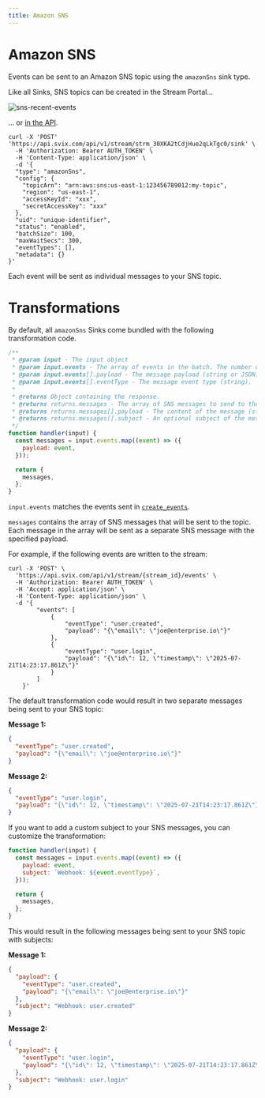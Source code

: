 ```yaml
---
title: Amazon SNS
---
```


# Amazon SNS

Events can be sent to an Amazon SNS topic using the `amazonSns` sink type.

Like all Sinks, SNS topics can be created in the Stream Portal...

![sns-recent-events](../../img/stream/sns-create.png)

... or [in the API](https://api.svix.com/docs#tag/Sink/operation/v1.stream.sink.create).

```shell
curl -X 'POST' 'https://api.svix.com/api/v1/stream/strm_30XKA2tCdjHue2qLkTgc0/sink' \
  -H 'Authorization: Bearer AUTH_TOKEN' \
  -H 'Content-Type: application/json' \
  -d '{
  "type": "amazonSns",
  "config": {
    "topicArn": "arn:aws:sns:us-east-1:123456789012:my-topic",
    "region": "us-east-1",
    "accessKeyId": "xxx",
    "secretAccessKey": "xxx"
  },
  "uid": "unique-identifier",
  "status": "enabled",
  "batchSize": 100,
  "maxWaitSecs": 300,
  "eventTypes": [],
  "metadata": {}
}'
```

Each event will be sent as individual messages to your SNS topic.

# Transformations

By default, all `amazonSns` Sinks come bundled with the following transformation code.

```JavaScript
/**
 * @param input - The input object
 * @param input.events - The array of events in the batch. The number of events in the batch is capped by the Sink's batch size.
 * @param input.events[].payload - The message payload (string or JSON).
 * @param input.events[].eventType - The message event type (string).
 *
 * @returns Object containing the response.
 * @returns returns.messages - The array of SNS messages to send to the SNS topic.
 * @returns returns.messages[].payload - The content of the message (string).
 * @returns returns.messages[].subject - An optional subject of the message (string).
 */
function handler(input) {
  const messages = input.events.map((event) => ({
    payload: event,
  }));

  return {
    messages,
  };
}
```

`input.events` matches the events sent in [`create_events`](https://api.svix.com/docs#tag/Event/operation/v1.stream.events.create).

`messages` contains the array of SNS messages that will be sent to the topic. Each message in the array will be sent as a separate SNS message with the specified payload.

For example, if the following events are written to the stream:

```shell
curl -X 'POST' \
  'https://api.svix.com/api/v1/stream/{stream_id}/events' \
  -H 'Authorization: Bearer AUTH_TOKEN' \
  -H 'Accept: application/json' \
  -H 'Content-Type: application/json' \
  -d '{
        "events": [
            {
                "eventType": "user.created",
                "payload": "{\"email\": \"joe@enterprise.io\"}"
            },
            {
                "eventType": "user.login",
                "payload": "{\"id\": 12, \"timestamp\": \"2025-07-21T14:23:17.861Z\"}"
            }
        ]
    }'
```

The default transformation code would result in two separate messages being sent to your SNS topic:

**Message 1:**
```json
{
  "eventType": "user.created",
  "payload": "{\"email\": \"joe@enterprise.io\"}"
}
```

**Message 2:**
```json
{
  "eventType": "user.login",
  "payload": "{\"id\": 12, \"timestamp\": \"2025-07-21T14:23:17.861Z\"}"
}
```

If you want to add a custom subject to your SNS messages, you can customize the transformation:

```JavaScript
function handler(input) {
  const messages = input.events.map((event) => ({
    payload: event,
    subject: `Webhook: ${event.eventType}`,
  }));

  return {
    messages,
  };
}
```

This would result in the following messages being sent to your SNS topic with subjects:

**Message 1:**
```json
{
  "payload": {
    "eventType": "user.created",
    "payload": "{\"email\": \"joe@enterprise.io\"}"
  },
  "subject": "Webhook: user.created"
}
```

**Message 2:**
```json
{
  "payload": {
    "eventType": "user.login",
    "payload": "{\"id\": 12, \"timestamp\": \"2025-07-21T14:23:17.861Z\"}"
  },
  "subject": "Webhook: user.login"
}
```
